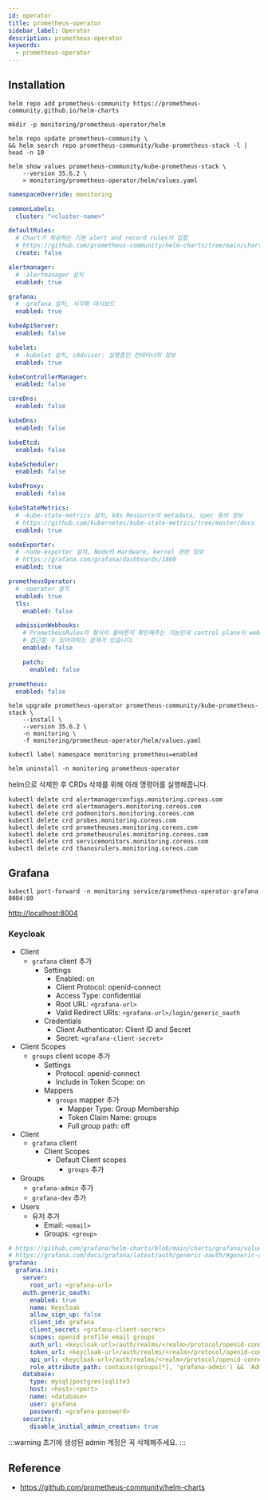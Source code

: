 ```yaml
---
id: operator
title: prometheus-operator
sidebar_label: Operator
description: prometheus-operator
keywords:
  - prometheus-operator
---
```


## Installation

```shell
helm repo add prometheus-community https://prometheus-community.github.io/helm-charts
```

```shell
mkdir -p monitoring/prometheus-operator/helm
```

```shell
helm repo update prometheus-community \
&& helm search repo prometheus-community/kube-prometheus-stack -l | head -n 10
```

```shell
helm show values prometheus-community/kube-prometheus-stack \
    --version 35.6.2 \
    > monitoring/prometheus-operator/helm/values.yaml
```

```yaml title="monitoring/prometheus-operator/helm/values.yaml"
namespaceOverride: monitoring

commonLabels:
  cluster: "<cluster-name>"

defaultRules:
  # Chart가 제공하는 기본 alert and record rules의 집합
  # https://github.com/prometheus-community/helm-charts/tree/main/charts/kube-prometheus-stack/templates/prometheus/rules-1.14
  create: false

alertmanager:
  # -alertmanager 설치
  enabled: true

grafana:
  # -grafana 설치, 시각화 대시보드
  enabled: true

kubeApiServer:
  enabled: false

kubelet:
  # -kubelet 설치, cAdvisor: 실행중인 컨테이너의 정보
  enabled: true

kubeControllerManager:
  enabled: false

coreDns:
  enabled: false

kubeDns:
  enabled: false

kubeEtcd:
  enabled: false

kubeScheduler:
  enabled: false

kubeProxy:
  enabled: false

kubeStateMetrics:
  # -kube-state-metrics 설치, k8s Resource의 metadata, spec 등의 정보
  # https://github.com/kubernetes/kube-state-metrics/tree/master/docs
  enabled: true

nodeExporter:
  # -node-exporter 설치, Node의 Hardware, kernel 관련 정보
  # https://grafana.com/grafana/dashboards/1860
  enabled: true

prometheusOperator:
  # -operator 설치
  enabled: true
  tls:
    enabled: false

  admissionWebhooks:
    # PrometheusRules의 형식이 올바른지 확인해주는 기능인데 control plane이 webhook 서비스에
    # 접근할 수 있어야하는 문제가 있습니다.
    enabled: false

    patch:
      enabled: false

prometheus:
  enabled: false
```

```shell
helm upgrade prometheus-operator prometheus-community/kube-prometheus-stack \
    --install \
    --version 35.6.2 \
    -n monitoring \
    -f monitoring/prometheus-operator/helm/values.yaml
```

```shell
kubectl label namespace monitoring prometheus=enabled
```

```shell
helm uninstall -n monitoring prometheus-operator
```

helm으로 삭제한 후 CRDs 삭제를 위해 아래 명령어를 실행해줍니다.

```shell
kubectl delete crd alertmanagerconfigs.monitoring.coreos.com
kubectl delete crd alertmanagers.monitoring.coreos.com
kubectl delete crd podmonitors.monitoring.coreos.com
kubectl delete crd probes.monitoring.coreos.com
kubectl delete crd prometheuses.monitoring.coreos.com
kubectl delete crd prometheusrules.monitoring.coreos.com
kubectl delete crd servicemonitors.monitoring.coreos.com
kubectl delete crd thanosrulers.monitoring.coreos.com
```

## Grafana

```shell
kubectl port-forward -n monitoring service/prometheus-operator-grafana 8004:80
```

[http://localhost:8004](http://localhost:8004)

### Keycloak

- Client
  - `grafana` client 추가
    - Settings
      - Enabled: on
      - Client Protocol: openid-connect
      - Access Type: confidential
      - Root URL: `<grafana-url>`
      - Valid Redirect URIs: `<grafana-url>/login/generic_oauth`
    - Credentials
      - Client Authenticator: Client ID and Secret
      - Secret: `<grafana-client-secret>`
- Client Scopes
  - `groups` client scope 추가
    - Settings
      - Protocol: openid-connect
      - Include in Token Scope: on
    - Mappers
      - `groups` mapper 추가
        - Mapper Type: Group Membership
        - Token Claim Name: groups
        - Full group path: off
- Client
  - `grafana` client
    - Client Scopes
      - Default Client scopes
        - `groups` 추가
- Groups
  - `grafana-admin` 추가
  - `grafana-dev` 추가
- Users
  - 유저 추가
    - Email: `<email>`
    - Groups: `<group>`

```yaml title="monitoring/prometheus-operator/helm/values.yaml"
# https://github.com/grafana/helm-charts/blob/main/charts/grafana/values.yaml
# https://grafana.com/docs/grafana/latest/auth/generic-oauth/#generic-oauth-authentication
grafana:
  grafana.ini:
    server:
      root_url: <grafana-url>
    auth.generic_oauth:
      enabled: true
      name: Keycloak
      allow_sign_up: false
      client_id: grafana
      client_secret: <grafana-client-secret>
      scopes: openid profile email groups
      auth_url: <keycloak-url>/auth/realms/<realm>/protocol/openid-connect/auth
      token_url: <keycloak-url>/auth/realms/<realm>/protocol/openid-connect/token
      api_url: <keycloak-url>/auth/realms/<realm>/protocol/openid-connect/userinfo
      role_attribute_path: contains(groups[*], 'grafana-admin') && 'Admin' || contains(groups[*], 'grafana-dev') && 'Editor' || 'Viewer'
    database:
      type: mysql|postgres|sqlite3
      host: <host>:<port>
      name: <database>
      user: grafana
      password: <grafana-password>
    security:
      disable_initial_admin_creation: true
```

:::warning
초기에 생성된 admin 계정은 꼭 삭제해주세요.
:::

## Reference

- https://github.com/prometheus-community/helm-charts
